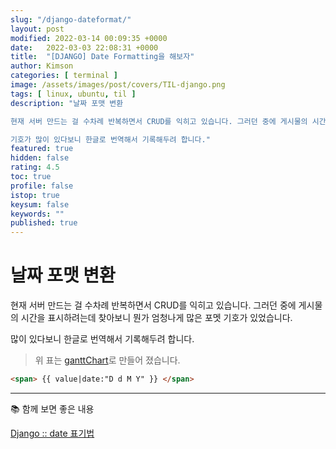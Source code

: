 ```yaml
---
slug: "/django-dateformat/"
layout: post
modified: 2022-03-14 00:09:35 +0000
date:   2022-03-03 22:08:31 +0000
title:  "[DJANGO] Date Formatting을 해보자"
author: Kimson
categories: [ terminal ]
image: /assets/images/post/covers/TIL-django.png
tags: [ linux, ubuntu, til ]
description: "날짜 포맷 변환

현재 서버 만드는 걸 수차례 반복하면서 CRUD를 익히고 있습니다. 그러던 중에 게시물의 시간을 표시하려는데 찾아보니 뭔가 엄청나게 많은 포멧 기호가 있었습니다.

기호가 많이 있다보니 한글로 번역해서 기록해두려 합니다."
featured: true
hidden: false
rating: 4.5
toc: true
profile: false
istop: true
keysum: false
keywords: ""
published: true
---
```


# 날짜 포맷 변환

현재 서버 만드는 걸 수차례 반복하면서 CRUD를 익히고 있습니다. 그러던 중에 게시물의 시간을 표시하려는데 찾아보니 뭔가 엄청나게 많은 포멧 기호가 있었습니다.

많이 있다보니 한글로 번역해서 기록해두려 합니다.

> 위 표는 [ganttChart](https://kkn1125.github.io/ganttChart/)로 만들어 졌습니다.

```html
<span> {{ value|date:"D d M Y" }} </span>
```

---

📚 함께 보면 좋은 내용

[Django :: date 표기법](https://docs.djangoproject.com/en/dev/ref/templates/builtins/#std:templatefilter-date)
